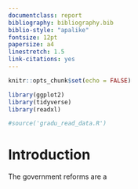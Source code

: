 ```yaml
---
documentclass: report
bibliography: bibliography.bib
biblio-style: "apalike"
fontsize: 12pt
papersize: a4
linestretch: 1.5
link-citations: yes
---
```


```r
knitr::opts_chunk$set(echo = FALSE)

library(ggplot2)
library(tidyverse)
library(readxl)

#source('gradu_read_data.R')
```


\setcounter{page}{1}

# Introduction {#intro}

The government reforms are a 
